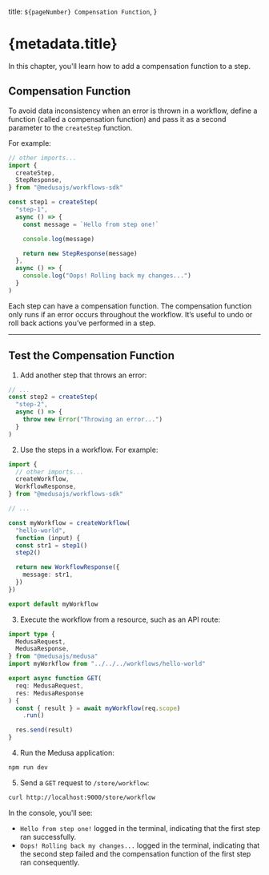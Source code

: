   title: `${pageNumber} Compensation Function`,
}

# {metadata.title}

In this chapter, you'll learn how to add a compensation function to a step.

## Compensation Function

To avoid data inconsistency when an error is thrown in a workflow, define a function (called a compensation function) and pass it as a second parameter to the `createStep` function.

For example:

```ts title="src/workflows/hello-world.ts" highlights={[["16"], ["17"], ["18"]]} collapsibleLines="1-6" expandButtonLabel="Show Imports"
// other imports...
import { 
  createStep,
  StepResponse,
} from "@medusajs/workflows-sdk"

const step1 = createStep(
  "step-1",
  async () => {
    const message = `Hello from step one!`

    console.log(message)

    return new StepResponse(message)
  },
  async () => {
    console.log("Oops! Rolling back my changes...")
  }
)
```

Each step can have a compensation function. The compensation function only runs if an error occurs throughout the workflow. It’s useful to undo or roll back actions you’ve performed in a step.

---

## Test the Compensation Function

1. Add another step that throws an error:

```ts title="src/workflows/hello-world.ts"
// ...
const step2 = createStep(
  "step-2",
  async () => {
    throw new Error("Throwing an error...")
  }
)
```

2. Use the steps in a workflow. For example:

```ts title="src/workflows/hello-world.ts" collapsibleLines="1-8" expandButtonLabel="Show Imports"
import {
  // other imports...
  createWorkflow,
  WorkflowResponse,
} from "@medusajs/workflows-sdk"

// ...

const myWorkflow = createWorkflow(
  "hello-world", 
  function (input) {
  const str1 = step1()
  step2()

  return new WorkflowResponse({
    message: str1,
  })
})

export default myWorkflow
```

3. Execute the workflow from a resource, such as an API route:

```ts title="src/api/store/workflow/route.ts" collapsibleLines="1-6" expandButtonLabel="Show Imports"
import type {
  MedusaRequest,
  MedusaResponse,
} from "@medusajs/medusa"
import myWorkflow from "../../../workflows/hello-world"

export async function GET(
  req: MedusaRequest,
  res: MedusaResponse
) {
  const { result } = await myWorkflow(req.scope)
    .run()

  res.send(result)
}
```

4. Run the Medusa application:

```bash npm2yarn
npm run dev
```

5. Send a `GET` request to `/store/workflow`:

```bash apiTesting testApiMethod="GET" testApiUrl="http://localhost:9000/store/workflow"
curl http://localhost:9000/store/workflow
```

In the console, you'll see:

- `Hello from step one!` logged in the terminal, indicating that the first step ran successfully.
- `Oops! Rolling back my changes...` logged in the terminal, indicating that the second step failed and the compensation function of the first step ran consequently.